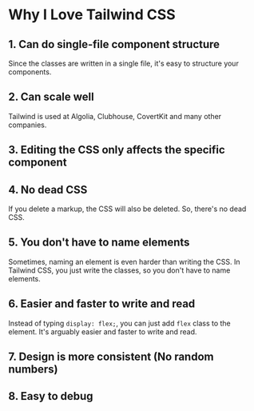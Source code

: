 
<Layout>

# Why I Love Tailwind CSS

## 1. Can do single-file component structure

Since the classes are written in a single file, it's easy to structure your components.

## 2. Can scale well

Tailwind is used at Algolia, Clubhouse, CovertKit and many other companies.

## 3. Editing the CSS only affects the specific component

## 4. No dead CSS

If you delete a markup, the CSS will also be deleted. So, there's no dead CSS.

## 5. You don't have to name elements

Sometimes, naming an element is even harder than writing the CSS. In Tailwind CSS, you just write the classes, so you don't have to name elements.

## 6. Easier and faster to write and read

Instead of typing `display: flex;`, you can just add `flex` class to the element. It's arguably easier and faster to write and read.

## 7. Design is more consistent (No random numbers)

## 8. Easy to debug

</Layout>
